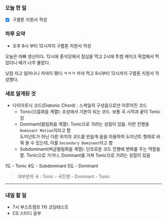 ### 오늘 한 일

- [x] 구름톤 지원서 작성

### 하루 요약

- 오후 8시 부터 12시까지 구름톤 지원서 작성

오늘은 아빠 생신이다. 12시에 중식당에서 점심을 먹고 2시에 투썸 케이크 픽업해서 먹었더니 배가 너무 불렀다.

낮잠 자고 일어나니 저녁이 됐다.ㅋㅋㅋ 저녁 먹고 8시부터 12시까지 구름톤 지원서 작성했다.

### 새로 알게된 것

- 다이아토닉 코드(Diatonic Chord) : 스케일의 구성음으로만 이루어진 코드
  - Tonic(으뜸화음 계열): 조성에서 기본이 되는 코드. 보통 곡 시작과 끝이 Tonic임
  - Dominant(딸림화음 계열): Tonic으로 가려는 성질이 있음. 이런 진행을 `Dominant Motion`이라고 함  
    도미넌트가 아닌 다른 위치의 코드를 반음계 음을 이용하여 도미넌트 형태로 바꿔 쓸 수 있는데, 이를 `Secondary Dominant`라고 함
  - Subdominant(버금딸림화음 계열): 단조로운 코드 진행에 변화를 주는 역할을 함. Tonic으로 가거나, Dominant를 거쳐 Tonic으로 가려는 성질이 있음

1도 - Tonic
4도 - Subdominant
5도 - Dominant

> 대부분의 곡 : Tonic - 곡진행 - Dominant - Tonic

---

### 내일 할 일

- 7시 부스트캠프 1차 코딩테스트
- CS 스터디 공부
